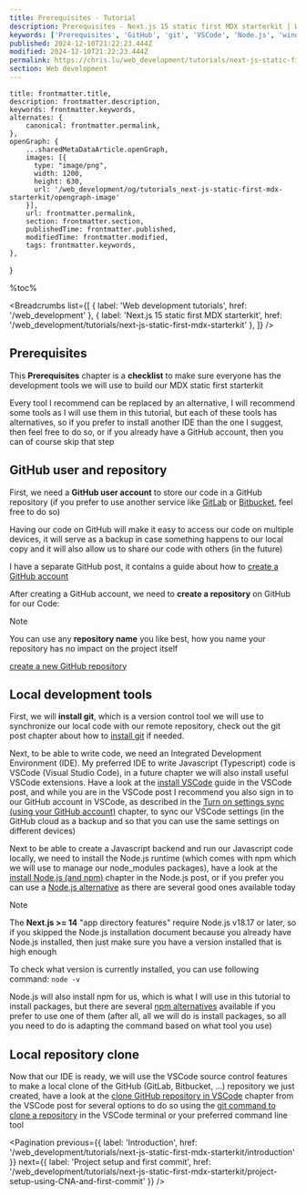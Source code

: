 ```yaml
---
title: Prerequisites - Tutorial
description: Prerequisites - Next.js 15 static first MDX starterkit | Web development tutorials | www.chris.lu
keywords: ['Prerequisites', 'GitHub', 'git', 'VSCode', 'Node.js', 'windows', 'linux', 'mac osx']
published: 2024-12-10T21:22:23.444Z
modified: 2024-12-10T21:22:23.444Z
permalink: https://chris.lu/web_development/tutorials/next-js-static-first-mdx-starterkit/prerequisites
section: Web development
---
```



    title: frontmatter.title,
    description: frontmatter.description,
    keywords: frontmatter.keywords,
    alternates: {
        canonical: frontmatter.permalink,
    },
    openGraph: {
        ...sharedMetaDataArticle.openGraph,
        images: [{
          type: "image/png",
          width: 1200,
          height: 630,
          url: '/web_development/og/tutorials_next-js-static-first-mdx-starterkit/opengraph-image'
        }],
        url: frontmatter.permalink,
        section: frontmatter.section,
        publishedTime: frontmatter.published,
        modifiedTime: frontmatter.modified,
        tags: frontmatter.keywords,
    },
}

%toc%

<article>

<Breadcrumbs list={[
    { label: 'Web development tutorials', href: '/web_development' },
    { label: 'Next.js 15 static first MDX starterkit', href: '/web_development/tutorials/next-js-static-first-mdx-starterkit' },
]} />

# Prerequisites

This **Prerequisites** chapter is a **checklist** to make sure everyone has the development tools we will use to build our MDX static first starterkit

Every tool I recommend can be replaced by an alternative, I will recommend some tools as I will use them in this tutorial, but each of these tools has alternatives, so if you prefer to install another IDE than the one I suggest, then feel free to do so, or if you already have a GitHub account, then you can of course skip that step

## GitHub user and repository

First, we need a **GitHub user account** to store our code in a GitHub repository (if you prefer to use another service like [GitLab](https://about.gitlab.com/) or [Bitbucket](https://bitbucket.org/), feel free to do so)

Having our code on GitHub will make it easy to access our code on multiple devices, it will serve as a backup in case something happens to our local copy and it will also allow us to share our code with others (in the future)

I have a separate GitHub post, it contains a guide about how to [create a GitHub account](/web_development/posts/github)

After creating a GitHub account, we need to **create a repository** on GitHub for our Code:

> [!NOTE]  
> You can use any **repository name** you like best, how you name your repository has no impact on the project itself

[create a new GitHub repository](/web_development/posts/github#create-a-repository)

## Local development tools

First, we will **install git**, which is a version control tool we will use to synchronize our local code with our remote repository, check out the git post chapter about how to [install git](/web_development/posts/git) if needed.

Next, to be able to write code, we need an Integrated Development Environment (IDE). My preferred IDE to write Javascript (Typescript) code is VSCode (Visual Studio Code), in a future chapter we will also install useful VSCode extensions. Have a look at the [install VSCode](/web_development/posts/vscode) guide in the VSCode post, and while you are in the VSCode post I recommend you also sign in to our GitHub account in VSCode, as described in the [Turn on settings sync (using your GitHub account)](/web_development/posts/vscode#turn-on-settings-sync-using-your-github-account) chapter, to sync our VSCode settings (in the GitHub cloud as a backup and so that you can use the same settings on different devices)

Next to be able to create a Javascript backend and run our Javascript code locally, we need to install the Node.js runtime (which comes with npm which we will use to manage our node_modules packages), have a look at the [install Node.js (and npm)](/web_development/posts/node-js) chapter in the Node.js post, or if you prefer you can use a [Node.js alternative](/web_development/posts/node-js#nodejs-alternatives) as there are several good ones available today

> [!NOTE]  
> The **Next.js >= 14** "app directory features" require Node.js v18.17 or later, so if you skipped the Node.js installation document because you already have Node.js installed, then just make sure you have a version installed that is high enough
>  
> To check what version is currently installed, you can use following command: `node -v`

Node.js will also install npm for us, which is what I will use in this tutorial to install packages, but there are several [npm alternatives](/web_development/posts/npm#npm-alternatives) available if you prefer to use one of them (after all, all we will do is install packages, so all you need to do is adapting the command based on what tool you use)

## Local repository clone

Now that our IDE is ready, we will use the VSCode source control features to make a local clone of the GitHub (GitLab, Bitbucket, ...) repository we just created, have a look at the [clone GitHub repository in VSCode](/web_development/posts/vscode#cloning-your-github-repository-in-vscode) chapter from the VSCode post for several options to do so using the [git command to clone a repository](/web_development/posts/git#cloning-a-repository) in the VSCode terminal or your preferred command line tool

<Pagination
    previous={{ label: 'Introduction', href: '/web_development/tutorials/next-js-static-first-mdx-starterkit/introduction' }}
    next={{ label: 'Project setup and first commit', href: '/web_development/tutorials/next-js-static-first-mdx-starterkit/project-setup-using-CNA-and-first-commit' }}
/>

</article>
